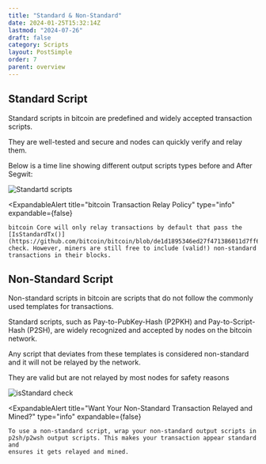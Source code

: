 ```yaml
---
title: "Standard & Non-Standard"
date: 2024-01-25T15:32:14Z
lastmod: "2024-07-26"
draft: false
category: Scripts
layout: PostSimple
order: 7
parent: overview
---
```


## Standard Script

Standard scripts in bitcoin are predefined and widely accepted transaction scripts.

They are well-tested and secure and nodes can quickly verify and relay them.

Below is a time line showing different output scripts types before and After Segwit:

<img
    src="/bitcoin-topics/static/images/topics/overview/standard-script.png"
    alt="Standartd scripts"
/>

<ExpandableAlert
    title="bitcoin Transaction Relay Policy"
    type="info"
    expandable={false}
>
    bitcoin Core will only relay transactions by default that pass the
    [IsStandardTx()](https://github.com/bitcoin/bitcoin/blob/de1d1895346ed27f471386011d7ff64508f8b39c/src/policy/policy.cpp#L94)
    check. However, miners are still free to include (valid!) non-standard
    transactions in their blocks.
</ExpandableAlert>

## Non-Standard Script

Non-standard scripts in bitcoin are scripts that do not follow the commonly used templates for transactions.

Standard scripts, such as Pay-to-PubKey-Hash (P2PKH) and Pay-to-Script-Hash (P2SH), are widely recognized and accepted by nodes on the bitcoin network.

Any script that deviates from these templates is considered non-standard and it will not be relayed by the network.

They are valid but are not relayed by most nodes for safety reasons

<img
    src="/bitcoin-topics/static/images/topics/overview/isStandardCheck.png"
    alt="isStandard check"
/>

<ExpandableAlert
    title="Want Your Non-Standard Transaction Relayed and Mined?"
    type="info"
    expandable={false}
>
    To use a non-standard script, wrap your non-standard output scripts in
    p2sh/p2wsh output scripts. This makes your transaction appear standard and
    ensures it gets relayed and mined.
</ExpandableAlert>

